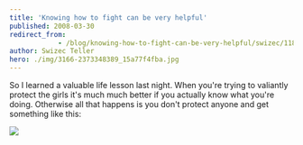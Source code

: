 ```yaml
---
title: 'Knowing how to fight can be very helpful'
published: 2008-03-30
redirect_from: 
            - /blog/knowing-how-to-fight-can-be-very-helpful/swizec/118
author: Swizec Teller
hero: ./img/3166-2373348389_15a77f4fba.jpg
---
```

So I learned a valuable life lesson last night. When you're trying to valiantly protect the girls it's much much better if you actually know what you're doing. Otherwise all that happens is you don't protect anyone and get something like this:

![ ](./img/3166-2373348389_15a77f4fba.jpg "My busted lip O.o")